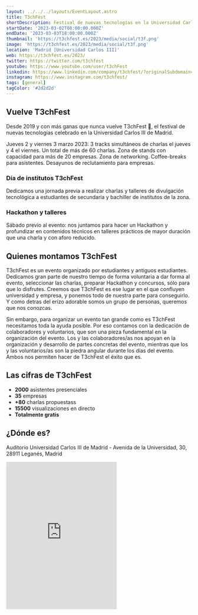 ```yaml
---
layout: ../../../layouts/EventLayout.astro
title: T3chFest
shortDescription: Festival de nuevas tecnologías en la Universidad Carlos III de Madrid. 2 y 3 de marzo de 2023.
startDate: '2023-03-02T08:00:00.000Z'
endDate: '2023-03-03T18:00:00.000Z'
thumbnail: 'https://t3chfest.es/2023/media/social/t3f.png'
image: 'https://t3chfest.es/2023/media/social/t3f.png'
location: 'Madrid [Universidad Carlos III]'
web: https://t3chfest.es/2023/
twitter: https://twitter.com/t3chfest
youtube: https://www.youtube.com/user/t3chFest
linkedin: https://www.linkedin.com/company/t3chfest/?originalSubdomain=es
instagram: https://www.instagram.com/t3chfest/
tags: [general]
tagColor: '#2d2d2d'
---
```




## Vuelve T3chFest

Desde 2019 y con más ganas que nunca vuelve T3chFest 🤖, el festival de nuevas tecnologías celebrado en la Universidad Carlos III de Madrid.

Jueves 2 y viernes 3 marzo 2023: 3 tracks simultáneos de charlas el jueves y 4 el viernes. Un total de más de 60 charlas. Zona de stands con capacidad para más de 20 empresas. Zona de networking. Coffee-breaks para asistentes. Desayunos de reclutamiento para empresas.

### Día de institutos T3chFest

Dedicamos una jornada previa a realizar charlas y talleres de divulgación tecnológica a estudiantes de secundaria y bachiller de institutos de la zona.

### Hackathon y talleres

Sábado previo al evento: nos juntamos para hacer un Hackathon y profundizar en contenidos técnicos en talleres prácticos de mayor duración que una charla y con aforo reducido.

## Quienes montamos T3chFest 

T3chFest es un evento organizado por estudiantes y antiguos estudiantes. Dedicamos gran parte de nuestro tiempo de forma voluntaria a dar forma al evento, seleccionar las charlas, preparar Hackathon y concursos, sólo para que lo disfrutes. Creemos que T3chFest es ese lugar en el que confluyen universidad y empresa, y ponemos todo de nuestra parte para conseguirlo. Y como detras del erizo adorable somos un grupo de personas, queremos que nos conozcas.

Sin embargo, para organizar un evento tan grande como es T3chFest necesitamos toda la ayuda posible. Por eso contamos con la dedicación de colaboradores y voluntarios, que son una pieza fundamental en la organización del evento. Los y las colaboradores/as nos apoyan en la organización y desarrollo de partes concretas del evento, mientras que los y las voluntarios/as son la piedra angular durante los días del evento. Ambos nos permiten hacer de T3chFest el éxito que es.

## Las cifras de T3chFest

- **2000** asistentes presenciales
- **35** empresas
- **+80** charlas propuestass
- **15500** visualizaciones en directo
- **Totalmente gratis**

<h2>¿Dónde es?</h2>

Auditorio Universidad Carlos III de Madrid - Avenida de la Universidad, 30, 28911 Leganés, Madrid

<iframe className="w-full mt-4" height="400" src="https://www.google.com/maps/embed?pb=!1m18!1m12!1m3!1d3041.4465549590313!2d-3.767538387067403!3d40.33243888892145!2m3!1f0!2f0!3f0!3m2!1i1024!2i768!4f13.1!3m3!1m2!1s0xd41898b1cc06b5b%3A0xaf0cadd098b516f8!2sUniversidad%20Carlos%20III%20de%20Madrid%20%7C%20Campus%20de%20Legan%C3%A9s!5e0!3m2!1ses!2ses!4v1664253356967!5m2!1ses!2ses" style="border:0;" allowfullscreen="" loading="lazy" referrerpolicy="no-referrer-when-downgrade"></iframe>

